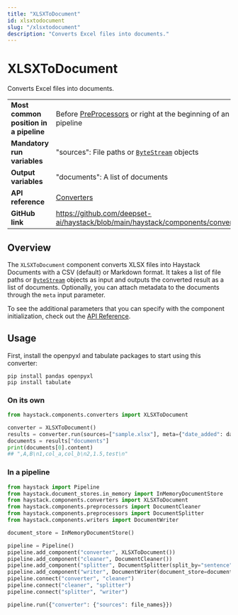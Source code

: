 ```yaml
---
title: "XLSXToDocument"
id: xlsxtodocument
slug: "/xlsxtodocument"
description: "Converts Excel files into documents."
---
```


# XLSXToDocument

Converts Excel files into documents.

|  |  |
| --- | --- |
| **Most common position in a pipeline** | Before [PreProcessors](../preprocessors.mdx)  or right at the beginning of an indexing pipeline |
| **Mandatory run variables**            | "sources":  File paths or [`ByteStream`](../../concepts/data-classes.mdx#bytestream)  objects               |
| **Output variables**                   | "documents": A list of documents                                                               |
| **API reference**                      | [Converters](/reference/converters-api)                                                               |
| **GitHub link**                        | https://github.com/deepset-ai/haystack/blob/main/haystack/components/converters/xlsx.py      |

## Overview

The `XLSXToDocument` component converts XLSX files into Haystack Documents with a CSV (default) or Markdown format. It takes a list of file paths or [`ByteStream`](../../concepts/data-classes.mdx#bytestream) objects as input and outputs the converted result as a list of documents.  Optionally, you can attach metadata to the documents through the `meta` input parameter.

To see the additional parameters that you can specify with the component initialization, check out the [API Reference](/reference/converters-api#xlsxtodocument).

## Usage

First, install the openpyxl and tabulate packages to start using this converter:

```shell
pip install pandas openpyxl
pip install tabulate
```

### On its own

```python
from haystack.components.converters import XLSXToDocument

converter = XLSXToDocument()
results = converter.run(sources=["sample.xlsx"], meta={"date_added": datetime.now().isoformat()})
documents = results["documents"]
print(documents[0].content)
## ",A,B\n1,col_a,col_b\n2,1.5,test\n"
```

### In a pipeline

```python
from haystack import Pipeline
from haystack.document_stores.in_memory import InMemoryDocumentStore
from haystack.components.converters import XLSXToDocument
from haystack.components.preprocessors import DocumentCleaner
from haystack.components.preprocessors import DocumentSplitter
from haystack.components.writers import DocumentWriter

document_store = InMemoryDocumentStore()

pipeline = Pipeline()
pipeline.add_component("converter", XLSXToDocument())
pipeline.add_component("cleaner", DocumentCleaner())
pipeline.add_component("splitter", DocumentSplitter(split_by="sentence", split_length=5))
pipeline.add_component("writer", DocumentWriter(document_store=document_store))
pipeline.connect("converter", "cleaner")
pipeline.connect("cleaner", "splitter")
pipeline.connect("splitter", "writer")

pipeline.run({"converter": {"sources": file_names}})
```
